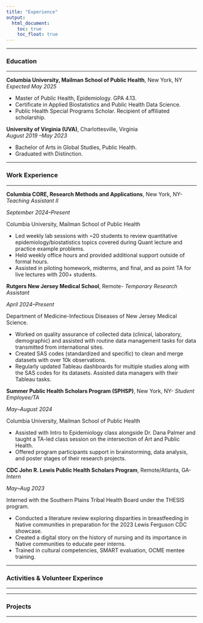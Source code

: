 ```yaml
---
title: "Experience"
output: 
  html_document:
    toc: true
    toc_float: true
---
```


------------------------------------------------------------

### Education

------------------------------------------------------------

**Columbia University, Mailman School of Public Health**, New York, NY                                       
*Expected May 2025*

- Master of Public Health, Epidemiology. GPA 4.13. 
- Certificate in Applied Biostatistics and Public Health Data Science.  
- Public Health Special Programs Scholar. Recipient of affiliated scholarship. 


**University of Virginia (UVA)**, Charlottesville, Virginia                                                     
*August 2019 –May 2023*

- Bachelor of Arts in Global Studies, Public Health. 
- Graduated with Distinction. 

------------------------------------------------------------

### Work Experience

------------------------------------------------------------

**Columbia CORE, Research Methods and Applications**, New York, NY- *Teaching Assistant II*

*September 2024–Present*

Columbia University, Mailman School of Public Health 

- Led weekly lab sessions with ~20 students to review quantitative epidemiology/biostatistics topics covered during 
Quant lecture and practice example problems. 
- Held weekly office hours and provided additional support outside of formal hours. 
- Assisted in piloting homework, midterms, and final, and as point TA for live lectures with 200+ students. 


**Rutgers New Jersey Medical School**, Remote- *Temporary Research Assistant*  

*April 2024–Present*

Department of Medicine-Infectious Diseases of New Jersey Medical Science. 

- Worked on quality assurance of collected data (clinical, laboratory, demographic) and assisted with routine data 
management tasks for data transmitted from international sites.  
- Created SAS codes (standardized and specific) to clean and merge datasets with over 10k observations. 
- Regularly updated Tableau dashboards for multiple studies along with the SAS codes for its datasets. Assisted 
data managers with their Tableau tasks. 

**Summer Public Health Scholars Program (SPHSP)**, New York, NY- *Student Employee/TA*

*May–August 2024* 

Columbia University, Mailman School of Public Health 

- Assisted with Intro to Epidemiology class alongside Dr. Dana Palmer and taught a TA-led class session on the 
intersection of Art and Public Health.  
- Offered program participants support in brainstorming, data analysis, and poster stages of their research projects. 


**CDC John R. Lewis Public Health Scholars Program**, Remote/Atlanta, GA- *Intern* 

*May–Aug 2023*

Interned with the Southern Plains Tribal Health Board under the THESIS program. 

- Conducted a literature review exploring disparities in breastfeeding in Native communities in preparation for the 
2023 Lewis Ferguson CDC showcase. 
- Created a digital story on the history of nursing and its importance in Native communities to educate peer interns.  
- Trained in cultural competencies, SMART evaluation, OCME mentee training.  


------------------------------------------------------------

### Activities & Volunteer Experince

------------------------------------------------------------



------------------------------------------------------------

### Projects

------------------------------------------------------------





